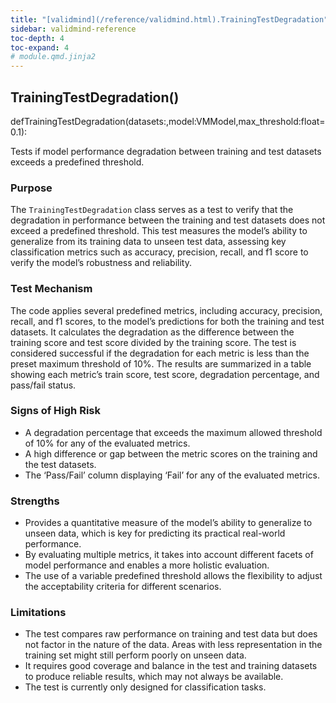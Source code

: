 ```yaml
---
title: "[validmind](/reference/validmind.html).TrainingTestDegradation"
sidebar: validmind-reference
toc-depth: 4
toc-expand: 4
# module.qmd.jinja2
---
```


<!-- function.qmd.jinja2 -->

## TrainingTestDegradation[()]{.muted}

<!-- signatures.jinja2 -->

::: {.signature}

<span class="kw">def</span><span class="name">TrainingTestDegradation</span>(<span class="params"><span class="n">datasets</span><span class="p">:</span><!-- types.jinja2 - format_type --><span class="muted">,</span></span><span class="params"><span class="n">model</span><span class="p">:</span><!-- types.jinja2 - format_type --><span class="n">VMModel</span><span class="muted">,</span></span><span class="params"><span class="n">max_threshold</span><span class="p">:</span><!-- types.jinja2 - format_type --><span class="n">float</span><span class="o">=</span><span class="kc">0.1</span></span>):

:::

<!-- docstring.jinja2 -->

Tests if model performance degradation between training and test datasets exceeds a predefined threshold.

### Purpose

The `TrainingTestDegradation` class serves as a test to verify that the degradation in performance between the training and test datasets does not exceed a predefined threshold. This test measures the model's ability to generalize from its training data to unseen test data, assessing key classification metrics such as accuracy, precision, recall, and f1 score to verify the model's robustness and reliability.

### Test Mechanism

The code applies several predefined metrics, including accuracy, precision, recall, and f1 scores, to the model's predictions for both the training and test datasets. It calculates the degradation as the difference between the training score and test score divided by the training score. The test is considered successful if the degradation for each metric is less than the preset maximum threshold of 10%. The results are summarized in a table showing each metric's train score, test score, degradation percentage, and pass/fail status.

### Signs of High Risk

- A degradation percentage that exceeds the maximum allowed threshold of 10% for any of the evaluated metrics.
- A high difference or gap between the metric scores on the training and the test datasets.
- The 'Pass/Fail' column displaying 'Fail' for any of the evaluated metrics.

### Strengths

- Provides a quantitative measure of the model's ability to generalize to unseen data, which is key for predicting its practical real-world performance.
- By evaluating multiple metrics, it takes into account different facets of model performance and enables a more holistic evaluation.
- The use of a variable predefined threshold allows the flexibility to adjust the acceptability criteria for different scenarios.

### Limitations

- The test compares raw performance on training and test data but does not factor in the nature of the data. Areas with less representation in the training set might still perform poorly on unseen data.
- It requires good coverage and balance in the test and training datasets to produce reliable results, which may not always be available.
- The test is currently only designed for classification tasks.
